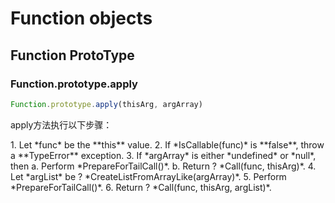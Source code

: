 
# Function objects



## Function ProtoType


### Function.prototype.apply

```ts
Function.prototype.apply(thisArg, argArray)
```

apply方法执行以下步骤：

<Note>
1. Let *func* be the **this** value.
2. If *IsCallable(func)* is **false**, throw a **TypeError** exception.
3. If *argArray* is either *undefined* or *null*, then
  a. Perform *PrepareForTailCall()*.
  b. Return ? *Call(func, thisArg)*.
4. Let *argList* be ? *CreateListFromArrayLike(argArray)*.
5. Perform *PrepareForTailCall()*.
6. Return ? *Call(func, thisArg, argList)*.
</Note>



